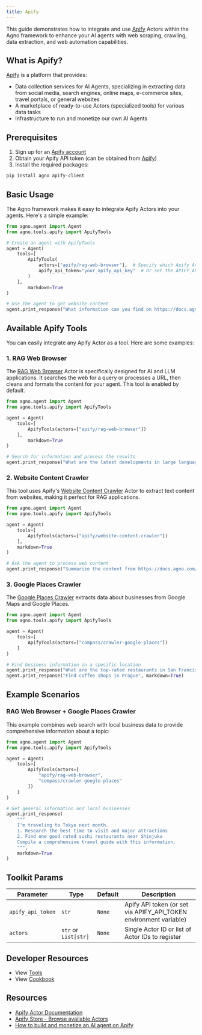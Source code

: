 ```yaml
---
title: Apify
---
```


This guide demonstrates how to integrate and use [Apify](https://apify.com/actors) Actors within the Agno framework to enhance your AI agents with web scraping, crawling, data extraction, and web automation capabilities.

## What is Apify?

[Apify](https://apify.com/) is a platform that provides:
- Data collection services for AI Agents, specializing in extracting data from social media, search engines, online maps, e-commerce sites, travel portals, or general websites
- A marketplace of ready-to-use Actors (specialized tools) for various data tasks
- Infrastructure to run and monetize our own AI Agents

## Prerequisites

1. Sign up for an [Apify account](https://console.apify.com/sign-up)
2. Obtain your Apify API token (can be obtained from [Apify](https://docs.apify.com/platform/integrations/api))
3. Install the required packages:

```bash
pip install agno apify-client
```

## Basic Usage

The Agno framework makes it easy to integrate Apify Actors into your agents. Here's a simple example:

```python
from agno.agent import Agent
from agno.tools.apify import ApifyTools

# Create an agent with ApifyTools
agent = Agent(
    tools=[
        ApifyTools(
            actors=["apify/rag-web-browser"],  # Specify which Apify Actors to use, use multiple ones if needed
            apify_api_token="your_apify_api_key"  # Or set the APIFY_API_TOKEN environment variable 
        )
    ],
        markdown=True
)

# Use the agent to get website content
agent.print_response("What information can you find on https://docs.agno.com/introduction ?", markdown=True)
```

## Available Apify Tools

You can easily integrate any Apify Actor as a tool. Here are some examples:

### 1. RAG Web Browser

The [RAG Web Browser](https://apify.com/apify/rag-web-browser) Actor is specifically designed for AI and LLM applications. It searches the web for a query or processes a URL, then cleans and formats the content for your agent. This tool is enabled by default.

```python
from agno.agent import Agent
from agno.tools.apify import ApifyTools

agent = Agent(
    tools=[
        ApifyTools(actors=["apify/rag-web-browser"])
    ],
        markdown=True
)

# Search for information and process the results
agent.print_response("What are the latest developments in large language models?", markdown=True)
```

### 2. Website Content Crawler

This tool uses Apify's [Website Content Crawler](https://apify.com/apify/website-content-crawler) Actor to extract text content from websites, making it perfect for RAG applications.

```python
from agno.agent import Agent
from agno.tools.apify import ApifyTools

agent = Agent(
    tools=[
        ApifyTools(actors=["apify/website-content-crawler"])
    ],
    markdown=True
)

# Ask the agent to process web content
agent.print_response("Summarize the content from https://docs.agno.com/introduction", markdown=True)
```

### 3. Google Places Crawler

The [Google Places Crawler](https://apify.com/compass/crawler-google-places) extracts data about businesses from Google Maps and Google Places.

```python
from agno.agent import Agent
from agno.tools.apify import ApifyTools

agent = Agent(
    tools=[
        ApifyTools(actors=["compass/crawler-google-places"])
    ]
)

# Find business information in a specific location
agent.print_response("What are the top-rated restaurants in San Francisco?", markdown=True)
agent.print_response("Find coffee shops in Prague", markdown=True)
```

## Example Scenarios

### RAG Web Browser + Google Places Crawler
This example combines web search with local business data to provide comprehensive information about a topic:

```python
from agno.agent import Agent
from agno.tools.apify import ApifyTools

agent = Agent(
    tools=[
        ApifyTools(actors=[
            "apify/rag-web-browser",
            "compass/crawler-google-places"
        ])
    ]
)

# Get general information and local businesses
agent.print_response(
    """
    I'm traveling to Tokyo next month.
    1. Research the best time to visit and major attractions
    2. Find one good rated sushi restaurants near Shinjuku
    Compile a comprehensive travel guide with this information.
    """,
    markdown=True
)
```

## Toolkit Params

| Parameter                    | Type                | Default | Description                                                        |
| ---------------------------- | ------------------- | ------- | ------------------------------------------------------------------ |
| `apify_api_token`            | `str`               | `None`  | Apify API token (or set via APIFY_API_TOKEN environment variable)  |
| `actors`                     | `str` or `List[str]`| `None`  | Single Actor ID or list of Actor IDs to register                   |

## Developer Resources

- View [Tools](https://github.com/agno-agi/agno/blob/main/libs/agno/agno/tools/apify.py)
- View [Cookbook](https://github.com/agno-agi/agno/tree/v2.0/cookbook/tools/apify_tools.py)

## Resources

- [Apify Actor Documentation](https://docs.apify.com/Actors)
- [Apify Store - Browse available Actors](https://apify.com/store)
- [How to build and monetize an AI agent on Apify](https://blog.apify.com/how-to-build-an-ai-agent/)